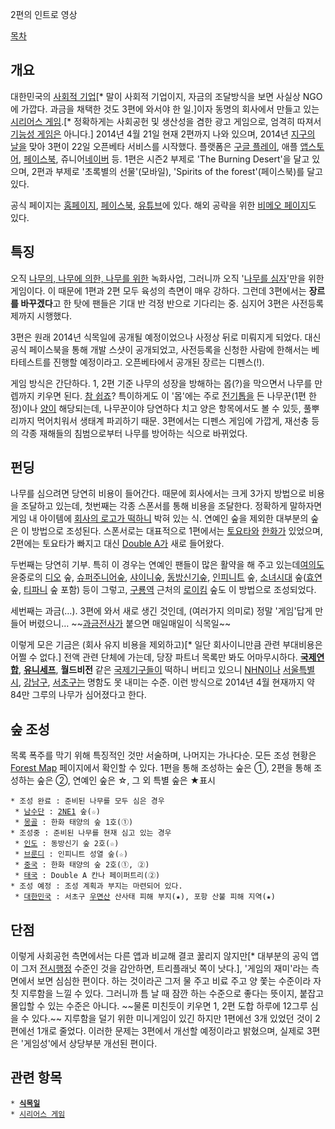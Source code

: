 {{{#!HTML
<iframe width="560" height="315" src="//www.youtube.com/embed/MQkbnpb5txs" frameborder="0" allowfullscreen></iframe>
}}}

2편의 인트로 영상

[[목차]]
== 개요 ==
대한민국의 [[사회적 기업]][* 말이 사회적 기업이지, 자금의 조달방식을 보면 사실상 NGO에 가깝다. 과금을 채택한 것도 3편에 와서야 한 일.]이자 동명의 회사에서 만들고 있는 [[시리어스 게임]].[* 정확하게는 사회공헌 및 생산성을 겸한 광고 게임으로, 엄격히 따져서 [[기능성 게임]]은 아니다.] 2014년 4월 21일 현재 2편까지 나와 있으며, 2014년 [[지구의 날]]을 맞아 3편이 22일 오픈베타 서비스를 시작했다. 플랫폼은 [[구글 플레이]], 애플 [[앱스토어]], [[페이스북]], 쥬니어[[네이버]] 등. 1편은 시즌2 부제로 'The Burning Desert'을 달고 있으며, 2편과 부제로 '초록별의 선물'(모바일), 'Spirits of the forest'(페이스북)를 달고 있다.

공식 페이지는 [http://www.treepla.net/ 홈페이지], [https://www.facebook.com/treeplanet 페이스북], [http://www.youtube.com/user/treeplanetvideo 유튜브]에 있다. 해외 공략을 위한 [http://vimeo.com/user11628649 비메오 페이지]도 있다.

== 특징 ==
오직 [[게티즈버그 연설|나무의, 나무에 의한, 나무를 위한]] 녹화사업, 그러니까 오직 '[[나무를 심자]]'만을 위한 게임이다. 이 때문에 1편과 2편 모두 육성의 측면이 매우 강하다. 그런데 3편에서는 '''장르를 바꾸겠다'''고 한 탓에 팬들은 기대 반 걱정 반으로 기다리는 중. 심지어 3편은 사전등록제까지 시행했다.

3편은 원래 2014년 식목일에 공개될 예정이었으나 사정상 뒤로 미뤄지게 되었다. 대신 공식 페이스북을 통해 개발 스샷이 공개되었고, 사전등록을 신청한 사람에 한해서는 베타테스트를 진행할 예정이라고. 오픈베타에서 공개된 장르는 디펜스(!).

게임 방식은 간단하다. 1, 2편 기준 나무의 성장을 방해하는 몹(?)을 막으면서 나무를 만렙까지 키우면 된다. [[참 쉽죠]]? 특이하게도 이 '몹'에는 주로 [[전기톱]]을 든 나무꾼(1편 한정)이나 [[양(동물)|양]]이 해당되는데, 나무꾼이야 당연하다 치고 양은 항목에서도 볼 수 있듯, 풀뿌리까지 먹어치워서 생태계 파괴하기 때문. 3편에서는 디펜스 게임에 가깝게, 재선충 등의 각종 재해들의 침범으로부터 나무를 방어하는 식으로 바뀌었다.

== 펀딩 ==
나무를 심으려면 당연히 비용이 들어간다. 때문에 회사에서는 크게 3가지 방법으로 비용을 조달하고 있는데, 첫번째는 각종 스폰서를 통해 비용을 조달한다. 정확하게 말하자면 게임 내 아이템에 [[간접광고|회사의 로고가 떡하니]] 박혀 있는 식. 연예인 숲을 제외한 대부분의 숲은 이 방법으로 조성된다. 스폰서로는 대표적으로 1편에서는 [[토요타]]와 [[한화]]가 있었으며, 2편에는 토요타가 빠지고 대신 [[Double A]]가 새로 들어왔다.

두번째는 당연히 기부. 특히 이 경우는 연예인 팬들이 많은 활약을 해 주고 있는데[[여의도]] 윤중로의 [[D.O.|디오]] 숲, [[슈퍼주니어]]숲, [[샤이니]]숲, [[동방신기]]숲, [[인피니트]] 숲, [[소녀시대]] 숲([[효연]] 숲, [[티파니(소녀시대)|티파니]] 숲 포함) 등이 그렇고, [[구룡역(분당선)|구룡역]] 근처의 [[로이킴]] 숲도 이 방법으로 조성되었다.

세번째는 과금(…). 3편에 와서 새로 생긴 것인데, (여러가지 의미로) 정말 '게임'답게 만들어 버렸으니… ~~[[과금전사]]가 붙으면 매일매일이 식목일~~

이렇게 모은 기금은 (회사 유지 비용을 제외하고)[* 일단 회사이니만큼 관련 부대비용은 어쩔 수 없다.] 전액 관련 단체에 가는데, 당장 파트너 목록만 봐도 어마무시하다. '''[[국제연합]]''', '''[[유니세프]]''', '''월드비전''' 같은 [[국제기구]]들이 떡하니 버티고 있으니 [[NHN]]이나 [[서울특별시]], [[강남구]], [[서초구]]는 명함도 못 내미는 수준. 이런 방식으로 2014년 4월 현재까지 약 84만 그루의 나무가 심어졌다고 한다.

== 숲 조성 ==
목록 폭주를 막기 위해 특징적인 것만 서술하며, 나머지는 가나다순. 모든 조성 현황은 [http://map.treepla.net/find_forests Forest Map] 페이지에서 확인할 수 있다.
1편을 통해 조성하는 숲은 ①, 2편을 통해 조성하는 숲은 ②, 연예인 숲은 ☆, 그 외 특별 숲은 ★표시

 * 조성 완료 : 준비된 나무를 모두 심은 경우
  * [[남수단]] : [[2NE1]] 숲(☆)
  * [[몽골]] : 한화 태양의 숲 1호(①)
 * 조성중 : 준비된 나무를 현재 심고 있는 경우
  * [[인도]] : 동방신기 숲 2호(☆)
  * [[브룬디]] : 인피니트 성열 숲(☆)
  * [[중국]] : 한화 태양의 숲 2호(①, ②)
  * [[태국]] : Double A 칸나 페이퍼트리(②)
 * 조성 예정 : 조성 계획과 부지는 마련되어 있다.
  * [[대한민국]] : 서초구 [[우면산]] 산사태 피해 부지(★), 포항 산불 피해 지역(★)

== 단점 ==
이렇게 사회공헌 측면에서는 다른 앱과 비교해 결코 꿇리지 않지만[* 대부분의 공익 앱이 그저 [[전시행정]] 수준인 것을 감안하면, 트리플래닛 쪽이 낫다.], '게임의 재미'라는 측면에서 보면 심심한 편이다. 하는 것이라곤 그저 물 주고 비료 주고 양 쫓는 수준이라 자칫 지루함을 느낄 수 있다. 그러니까 틈 날 때 잠깐 하는 수준으로 좋다는 뜻이지, 붙잡고 몰입할 수 있는 수준은 아니다. ~~물론 미친듯이 키우면 1, 2편 도합 하루에 12그루 심을 수 있다.~~ 지루함을 덜기 위한 미니게임이 있긴 하지만 1편에선 3개 있었던 것이 2편에선 1개로 줄었다. 이러한 문제는 3편에서 개선할 예정이라고 밝혔으며, 실제로 3편은 '게임성'에서 상당부분 개선된 편이다.

== 관련 항목 ==
 * '''[[식목일]]'''
 * [[시리어스 게임]]
